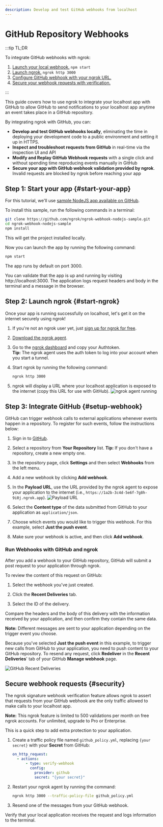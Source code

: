 ```yaml
---
description: Develop and test GitHub webhooks from localhost
---
```



# GitHub Repository Webhooks

:::tip TL;DR

To integrate GitHub webhooks with ngrok:

1. [Launch your local webhook.](#start-your-app) `npm start`
1. [Launch ngrok.](#start-ngrok) `ngrok http 3000`
1. [Configure GitHub webhook with your ngrok URL.](#setup-webhook)
1. [Secure your webhook requests with verification.](#security)

:::

This guide covers how to use ngrok to integrate your localhost app with GitHub to allow GitHub to send notifications to your localhost app anytime an event takes place in a GitHub repository.

By integrating ngrok with GitHub, you can:

- **Develop and test GitHub webhooks locally**, eliminating the time in deploying your development code to a public environment and setting it up in HTTPS.
- **Inspect and troubleshoot requests from GitHub** in real-time via the inspection UI and API
- **Modify and Replay GitHub Webhook requests** with a single click and without spending time reproducing events manually in GitHub
- **Secure your app with GitHub webhook validation provided by ngrok**. Invalid requests are blocked by ngrok before reaching your app

## **Step 1**: Start your app {#start-your-app}

For this tutorial, we'll use [sample NodeJS app available on GitHub](https://github.com/ngrok/ngrok-webhook-nodejs-sample).

To install this sample, run the following commands in a terminal:

```bash
git clone https://github.com/ngrok/ngrok-webhook-nodejs-sample.git
cd ngrok-webhook-nodejs-sample
npm install
```

This will get the project installed locally.

Now you can launch the app by running the following command:

```bash
npm start
```

The app runs by default on port 3000.

You can validate that the app is up and running by visiting http://localhost:3000. The application logs request headers and body in the terminal and a message in the browser.

## **Step 2**: Launch ngrok {#start-ngrok}

Once your app is running successfully on localhost, let's get it on the internet securely using ngrok!

1. If you're not an ngrok user yet, just [sign up for ngrok for free](https://ngrok.com/signup).

1. [Download the ngrok agent](https://download.ngrok.com).

1. Go to the [ngrok dashboard](https://dashboard.ngrok.com) and copy your Authtoken. <br />
   **Tip:** The ngrok agent uses the auth token to log into your account when you start a tunnel.
1. Start ngrok by running the following command:

   ```bash
   ngrok http 3000
   ```

1. ngrok will display a URL where your localhost application is exposed to the internet (copy this URL for use with GitHub).
   ![ngrok agent running](/img/integrations/launch_ngrok_tunnel.png)

## **Step 3**: Integrate GitHub {#setup-webhook}

GitHub can trigger webhook calls to external applications whenever events happen in a repository. To register for such events, follow the instructions below:

1. Sign in to [GitHub](https://github.com).

1. Select a repository from **Your Repository** list.
   **Tip:** If you don't have a repository, create a new empty one.

1. In the repository page, click **Settings** and then select **Webhooks** from the left menu.

1. Add a new webhook by clicking **Add webhook**.

1. In the **Payload URL**, use the URL provided by the ngrok agent to expose your application to the internet (i.e., `https://1a2b-3c4d-5e6f-7g8h-9i0j.ngrok.app`).
   ![Payload URL](img/ngrok_url_configuration_github.png)

1. Select the **Content type** of the data submitted from GitHub to your application as `application/json`.

1. Choose which events you would like to trigger this webhook. For this example, select **Just the push event**.

1. Make sure your webhook is active, and then click **Add webhook**.

### Run Webhooks with GitHub and ngrok

After you add a webhook to your GitHub repository, GitHub will submit a post request to your application through ngrok.

To review the content of this request on GitHub:

1. Select the webhook you've just created.

1. Click the **Recent Deliveries** tab.

1. Select the ID of the delivery.

Compare the headers and the body of this delivery with the information received by your application, and then confirm they contain the same data.

**Note:** Different messages are sent to your application depending on the trigger event you choose.

Because you've selected **Just the push event** in this example, to trigger new calls from GitHub to your application, you need to push content to your GitHub repository.
To resend any request, click **Redeliver** in the **Recent Deliveries**' tab of your GitHub **Manage webhook** page.

![GitHub Recent Deliveries](img/review_github_recent_deliveries.png)

<InspectingRequests />

<ReplayingRequests />

## Secure webhook requests {#security}

The ngrok signature webhook verification feature allows ngrok to assert that requests from your GitHub webhook are the only traffic allowed to make calls to your localhost app.

**Note:** This ngrok feature is limited to 500 validations per month on free ngrok accounts. For unlimited, upgrade to Pro or Enterprise.

This is a quick step to add extra protection to your application.

1. Create a traffic policy file named `github_policy.yml`, replacing `{your secret}` with your **Secret** from GitHub:

   ```yaml
   on_http_request:
     - actions:
         - type: verify-webhook
           config:
             provider: github
             secret: "{your secret}"
   ```

1. Restart your ngrok agent by running the command:

   ```bash
   ngrok http 3000 --traffic-policy-file github_policy.yml
   ```

1. Resend one of the messages from your GitHub webhook.

Verify that your local application receives the request and logs information to the terminal.
